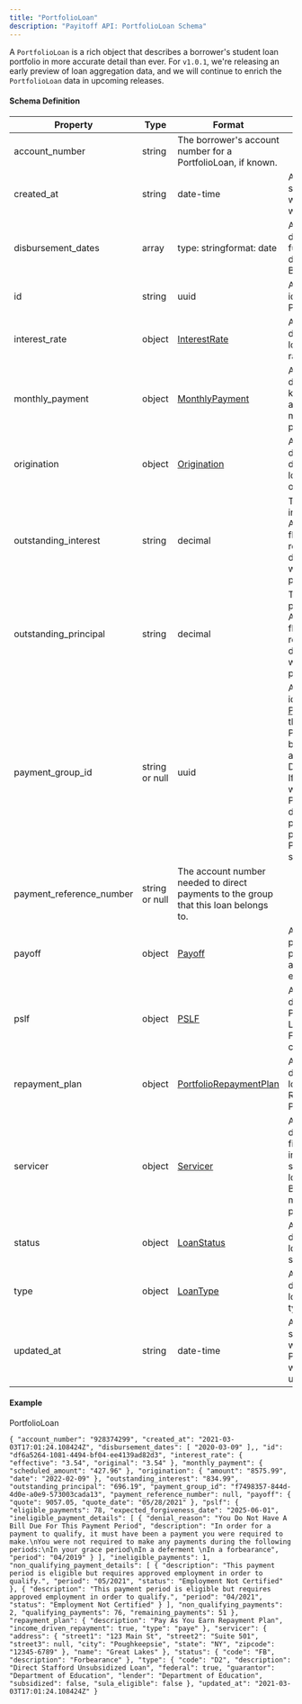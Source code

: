 ```yaml
---
title: "PortfolioLoan"
description: "Payitoff API: PortfolioLoan Schema"
---
```


A `PortfolioLoan` is a rich object that describes a borrower's student loan portfolio in more accurate detail than ever. For `v1.0.1`, we're releasing an early preview of loan aggregation data, and we will continue to enrich the `PortfolioLoan` data in upcoming releases.

#### Schema Definition

| Property                   | Type           | Format                                                                               | Description                                                                                                                                                                                                                                                     |
| -------------------------- | -------------- | ------------------------------------------------------------------------------------ | --------------------------------------------------------------------------------------------------------------------------------------------------------------------------------------------------------------------------------------------------------------- |
| account\_number            | string         | The borrower's account number for a PortfolioLoan, if known.                         |                                                                                                                                                                                                                                                                 |
| created\_at                | string         | date-time                                                                            | A DateTime string indicating when this Loan was created.                                                                                                                                                                                                        |
| disbursement\_dates        | array          | type: stringformat: date                                                             | An array of dates on which funds were disbursed to a Borrower.                                                                                                                                                                                                  |
| id                         | string         | uuid                                                                                 | A unique UUID identifier for this PortfolioLoan.                                                                                                                                                                                                                |
| interest\_rate             | object         | [InterestRate](/docs/interest-rate-schema)                                           | An object that describes a loan's interest rate.                                                                                                                                                                                                                |
| monthly\_payment           | object         | [MonthlyPayment](/docs/monthly-payment-schema)                                       | An object describing all known details about a loan's monthly payment.                                                                                                                                                                                          |
| origination                | object         | [Origination](/docs/origination-schema)                                              | An object that describes the details of a loan's origination.                                                                                                                                                                                                   |
| outstanding\_interest      | string         | decimal                                                                              | Total unpaid interest.**NOTE:** As of v1.0.1, all float values are returned as decimal strings with 2-digit precision.                                                                                                                                          |
| outstanding\_principal     | string         | decimal                                                                              | Total unpaid principal.**NOTE:** As of v1.0.1, all float values are returned as decimal strings with 2-digit precision.                                                                                                                                         |
| payment\_group\_id         | string or null | uuid                                                                                 | A unique UUID identifying the [PaymentGroup](/docs/payment-group-schema) this PortfolioLoan belongs to, if any.**NOTE:** Defaults to **null**. If present, you will find PaymentGroup details in the payment\_groups property of this PortfolioLoan's servicer. |
| payment\_reference\_number | string or null | The account number needed to direct payments to the group that this loan belongs to. |                                                                                                                                                                                                                                                                 |
| payoff                     | object         | [Payoff](/docs/payoff-schema)                                                        | An object providing a payoff amount and when it expires.                                                                                                                                                                                                        |
| pslf                       | object         | [PSLF](/docs/pslf-schema)                                                            | An object describing any Public Servicer Loan Forgiveness contributions.                                                                                                                                                                                        |
| repayment\_plan            | object         | [PortfolioRepaymentPlan](/docs/portfolio-repayment-plan-schema)                      | An object describing the loan's Repayment Plan.                                                                                                                                                                                                                 |
| servicer                   | object         | [Servicer](/docs/servicer-schema)                                                    | An object describing the financial institution that services the loan, to whom a Borrower makes monthly payments.                                                                                                                                               |
| status                     | object         | [LoanStatus](/docs/loan-status-schema)                                               | An object describing a loan's official status.                                                                                                                                                                                                                  |
| type                       | object         | [LoanType](/docs/loan-type-schema)                                                   | An object describing a loan's official type.                                                                                                                                                                                                                    |
| updated\_at                | string         | date-time                                                                            | A DateTime string indicating when this PortfolioLoan was last updated.                                                                                                                                                                                          |

#### Example

PortfolioLoan

`{
  "account_number": "928374299",
  "created_at": "2021-03-03T17:01:24.108424Z",
  "disbursement_dates": [
    "2020-03-09"
  ],,
  "id": "df6a5264-1081-4494-bf04-ee4139ad82d3",
  "interest_rate": {
    "effective": "3.54",
    "original": "3.54"
  },
  "monthly_payment": {
    "scheduled_amount": "427.96"
  },
  "origination": {
    "amount": "8575.99",
    "date": "2022-02-09"
  },
  "outstanding_interest": "834.99",
  "outstanding_principal": "696.19",
  "payment_group_id": "f7498357-844d-4d0e-a0e9-573003cada13",
  "payment_reference_number": null,
  "payoff": {
    "quote": 9057.05,
    "quote_date": "05/28/2021"
  },
  "pslf": {
    "eligible_payments": 78,
    "expected_forgiveness_date": "2025-06-01",
    "ineligible_payment_details": [
      {
        "denial_reason": "You Do Not Have A Bill Due For This Payment Period",
        "description": "In order for a payment to qualify, it must have been a payment you were required to make.\nYou were not required to make any payments during the following periods:\nIn your grace period\nIn a deferment \nIn a forbearance",
        "period": "04/2019"
      }
    ],
    "ineligible_payments": 1,
    "non_qualifying_payment_details": [
      {
        "description": "This payment period is eligible but requires approved employment in order to qualify.",
        "period": "05/2021",
        "status": "Employment Not Certified"
      },
      {
        "description": "This payment period is eligible but requires approved employment in order to qualify.",
        "period": "04/2021",
        "status": "Employment Not Certified"
      }
    ],
    "non_qualifying_payments": 2,
    "qualifying_payments": 76,
    "remaining_payments": 51
  },
  "repayment_plan": {
    "description": "Pay As You Earn Repayment Plan",
    "income_driven_repayment": true,
    "type": "paye"
  },
  "servicer": {
    "address": {
          "street1": "123 Main St",
          "street2": "Suite 501",
          "street3": null,
          "city": "Poughkeepsie",
          "state": "NY",
          "zipcode": "12345-6789"
    },
    "name": "Great Lakes"
  },
  "status": {
    "code": "FB",
    "description": "Forbearance"
  },
  "type": {
    "code": "D2",
    "description": "Direct Stafford Unsubsidized Loan",
    "federal": true,
    "guarantor": "Department of Education",
    "lender": "Department of Education",
    "subsidized": false,
    "sula_eligible": false
  },
  "updated_at": "2021-03-03T17:01:24.108424Z"
}
`